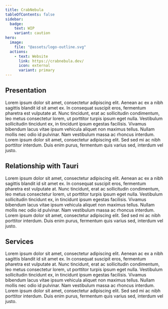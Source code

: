 ```yaml
---
title: CrabNebula
tableOfContents: false
sidebar:
  badge: 
    text: WIP
    variant: caution
hero:
  image:
    file: "@assets/logo-outline.svg"
  actions:
    - text: Website
      link: https://crabnebula.dev/
      icon: external
      variant: primary
---
```


## Presentation

Lorem ipsum dolor sit amet, consectetur adipiscing elit. Aenean ac ex a nibh sagittis blandit id sit amet ex. In consequat suscipit eros, fermentum pharetra est vulputate at. Nunc tincidunt, erat ac sollicitudin condimentum, leo metus consectetur lorem, ut porttitor turpis ipsum eget nulla. Vestibulum sollicitudin tincidunt ex, in tincidunt ipsum egestas facilisis. Vivamus bibendum lacus vitae ipsum vehicula aliquet non maximus tellus. Nullam mollis nec odio id pulvinar. Nam vestibulum massa ac rhoncus interdum. Lorem ipsum dolor sit amet, consectetur adipiscing elit. Sed sed mi ac nibh porttitor interdum. Duis enim purus, fermentum quis varius sed, interdum vel justo.

## Relationship with Tauri

Lorem ipsum dolor sit amet, consectetur adipiscing elit. Aenean ac ex a nibh sagittis blandit id sit amet ex. In consequat suscipit eros, fermentum pharetra est vulputate at. Nunc tincidunt, erat ac sollicitudin condimentum, leo metus consectetur lorem, ut porttitor turpis ipsum eget nulla. Vestibulum sollicitudin tincidunt ex, in tincidunt ipsum egestas facilisis. Vivamus bibendum lacus vitae ipsum vehicula aliquet non maximus tellus. Nullam mollis nec odio id pulvinar. Nam vestibulum massa ac rhoncus interdum. Lorem ipsum dolor sit amet, consectetur adipiscing elit. Sed sed mi ac nibh porttitor interdum. Duis enim purus, fermentum quis varius sed, interdum vel justo.

## Services

Lorem ipsum dolor sit amet, consectetur adipiscing elit. Aenean ac ex a nibh sagittis blandit id sit amet ex. In consequat suscipit eros, fermentum pharetra est vulputate at. Nunc tincidunt, erat ac sollicitudin condimentum, leo metus consectetur lorem, ut porttitor turpis ipsum eget nulla. Vestibulum sollicitudin tincidunt ex, in tincidunt ipsum egestas facilisis. Vivamus bibendum lacus vitae ipsum vehicula aliquet non maximus tellus. Nullam mollis nec odio id pulvinar. Nam vestibulum massa ac rhoncus interdum. Lorem ipsum dolor sit amet, consectetur adipiscing elit. Sed sed mi ac nibh porttitor interdum. Duis enim purus, fermentum quis varius sed, interdum vel justo.
